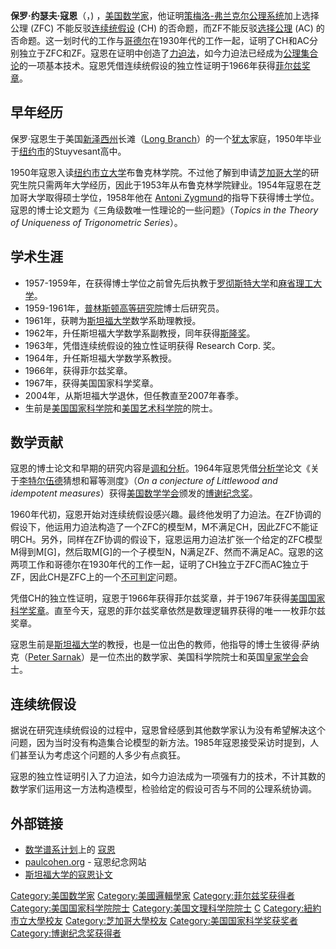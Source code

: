 {{Expand|time=2018-03-20T02:09:15+00:00}}
{{Link style|time=2015-12-13T11:41:37+00:00}}
'''保罗·约瑟夫·寇恩'''（{{lang-en|Paul Joseph Cohen}}，{{bd|1934年|4月2日|2007年|3月23日}}) ，[[美国|美国]][[数学家|数学家]]，他证明[[策梅洛-弗兰克尔集合论|策梅洛-弗兰克尔公理系统]]加上选择公理 (ZFC) 不能反驳[[连续统假设|连续统假设]] (CH) 的否命题，而ZF不能反驳[[选择公理|选择公理]] (AC) 的否命题。这一划时代的工作与[[哥德尔|哥德尔]]在1930年代的工作一起，证明了CH和AC分别独立于ZFC和ZF。寇恩在证明中创造了[[力迫法|力迫法]]，如今力迫法已经成为[[公理集合论|公理集合论]]的一项基本技术。寇恩凭借连续统假设的独立性证明于1966年获得[[菲尔兹奖|菲尔兹奖章]]。

== 早年经历 ==
保罗·寇恩生于美国[[新泽西州|新泽西州]]长滩（[[:en:Long_Branch,_New_Jersey|Long Branch]]）的一个[[犹太|犹太]]家庭，1950年毕业于[[纽约市|纽约市]]的Stuyvesant高中。

1950年寇恩入读[[纽约市立大学|纽约市立大学]]布鲁克林学院。不过他了解到申请[[芝加哥大学|芝加哥大学]]的研究生院只需两年大学经历，因此于1953年从布鲁克林学院肄业。1954年寇恩在芝加哥大学取得硕士学位，1958年他在 [[:en:Antoni_Zygmund|Antoni Zygmund]]的指导下获得博士学位。寇恩的博士论文题为《三角级数唯一性理论的一些问题》（''Topics in the Theory of Uniqueness of Trigonometric Series''）。

== 学术生涯 ==
* 1957-1959年，在获得博士学位之前曾先后执教于[[罗彻斯特大学|罗彻斯特大学]]和[[麻省理工大学|麻省理工大学]]。
* 1959-1961年，[[普林斯顿高等研究院|普林斯顿高等研究院]]博士后研究员。
* 1961年，获聘为[[斯坦福大学|斯坦福大学]]数学系助理教授。
* 1962年，升任斯坦福大学数学系副教授，同年获得[[斯隆奖|斯隆奖]]。
* 1963年，凭借连续统假设的独立性证明获得 Research Corp. 奖。
* 1964年，升任斯坦福大学数学系教授。
* 1966年，获得菲尔兹奖章。
* 1967年，获得美国国家科学奖章。
* 2004年，从斯坦福大学退休，但任教直至2007年春季。
* 生前是[[美国国家科学院|美国国家科学院]]和[[美国艺术科学院|美国艺术科学院]]的院士。

== 数学贡献 ==
寇恩的博士论文和早期的研究内容是[[调和分析|调和分析]]。1964年寇恩凭借[[数学分析|分析学]]论文《关于[[约翰·恩瑟·李特尔伍德|李特尔伍德]]猜想和幂等测度》（''On a conjecture of Littlewood and idempotent measures''）获得[[美国数学学会|美国数学学会]]颁发的[[博谢纪念奖|博谢纪念奖]]。

1960年代初，寇恩开始对连续统假设感兴趣。最终他发明了力迫法。在ZF协调的假设下，他运用力迫法构造了一个ZFC的模型M，M不满足CH，因此ZFC不能证明CH。另外，同样在ZF协调的假设下，寇恩运用力迫法扩张一个给定的ZFC模型M得到M[G]，然后取M[G]的一个子模型N，N满足ZF、然而不满足AC。寇恩的这两项工作和哥德尔在1930年代的工作一起，证明了CH独立于ZFC而AC独立于ZF，因此CH是ZFC上的一个[[不可判定|不可判定]]问题。

凭借CH的独立性证明，寇恩于1966年获得菲尔兹奖章，并于1967年获得[[美国国家科学奖章|美国国家科学奖章]]。直至今天，寇恩的菲尔兹奖章依然是数理逻辑界获得的唯一一枚菲尔兹奖章。

寇恩生前是[[斯坦福大学|斯坦福大学]]的教授，也是一位出色的教师，他指导的博士生彼得·萨纳克（[[:en:Peter_Sarnak|Peter Sarnak]]）是一位杰出的数学家、美国科学院院士和英国[[皇家学会|皇家学会]]会士。

== 连续统假设 ==
据说在研究连续统假设的过程中，寇恩曾经感到其他数学家认为没有希望解决这个问题，因为当时没有构造集合论模型的新方法。1985年寇恩接受采访时提到，人们甚至认为考虑这个问题的人多少有点疯狂。

寇恩的独立性证明引入了力迫法，如今力迫法成为一项强有力的技术，不计其数的数学家们运用这一方法构造模型，检验给定的假设可否与不同的公理系统协调。

== 外部链接 ==
* [[数学谱系计划|数学谱系计划]]上的 [http://genealogy.math.ndsu.nodak.edu/id.php?id=6479 寇恩] {{Wayback|url=http://genealogy.math.ndsu.nodak.edu/id.php?id=6479 |date=20200811130958 }}
* [https://web.archive.org/web/20070613110312/http://paulcohen.org/ paulcohen.org] - 寇恩纪念网站
* [http://news-service.stanford.edu/news/2007/april4/cohen-040407.html 斯坦福大学的寇恩讣文] {{Wayback|url=http://news-service.stanford.edu/news/2007/april4/cohen-040407.html |date=20091122192607 }}

{{菲尔兹奖}}
{{博谢纪念奖获得者}}
{{Winners of the National Medal of Science|math-stat-comp}}
{{Authority control}}
{{DEFAULTSORT:Cohen, Paul Joseph}}
[[Category:美国数学家|Category:美国数学家]]
[[Category:美國邏輯學家|Category:美國邏輯學家]]
[[Category:菲尔兹奖获得者|Category:菲尔兹奖获得者]]
[[Category:美国国家科学院院士|Category:美国国家科学院院士]]
[[Category:美国文理科学院院士|Category:美国文理科学院院士]]
[[Category:集合論者|C]]
[[Category:紐約市立大學校友|Category:紐約市立大學校友]]
[[Category:芝加哥大學校友|Category:芝加哥大學校友]]
[[Category:美国国家科学奖获奖者|Category:美国国家科学奖获奖者]]
[[Category:博谢纪念奖获得者|Category:博谢纪念奖获得者]]